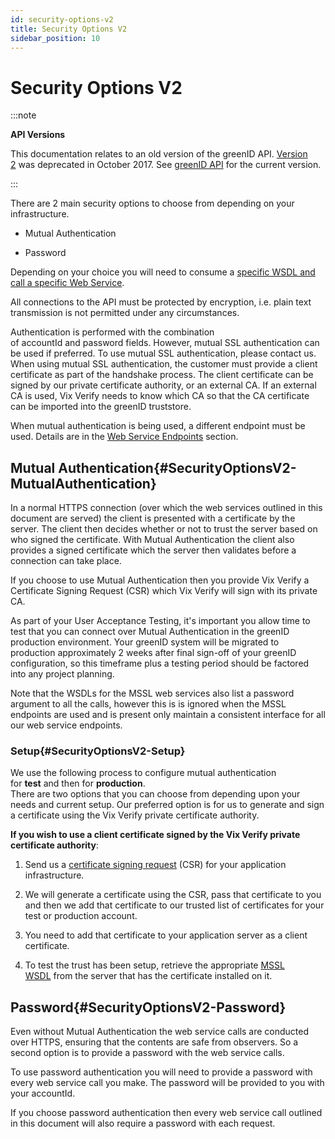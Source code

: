 ```yaml
---
id: security-options-v2
title: Security Options V2
sidebar_position: 10
---
```


# Security Options V2

:::note

**API Versions**

This documentation relates to an old version of the greenID API. [Version 2](https://vixverify.atlassian.net/wiki/display/GREEN/Version+2+greenID+API) was deprecated in October 2017. See [greenID API](https://vixverify.atlassian.net/wiki/spaces/GREEN/pages/8880212/greenID+API) for the current version.

:::

There are 2 main security options to choose from depending on your infrastructure.

- Mutual Authentication

- Password

Depending on your choice you will need to consume a [specific WSDL and call a specific Web Service](https://vixverify.atlassian.net/wiki/spaces/GREEN/pages/8880463/Web+Service+Endpoints).

All connections to the API must be protected by encryption, i.e. plain text transmission is not permitted under any circumstances.

Authentication is performed with the combination of accountId and password fields. However, mutual SSL authentication can be used if preferred. To use mutual SSL authentication, please contact us. When using mutual SSL authentication, the customer must provide a client certificate as part of the handshake process. The client certificate can be signed by our private certificate authority, or an external CA. If an external CA is used, Vix Verify needs to know which CA so that the CA certificate can be imported into the greenID truststore.

When mutual authentication is being used, a different endpoint must be used. Details are in the [Web Service Endpoints](https://vixverify.atlassian.net/wiki/spaces/GREEN/pages/8880463/Web+Service+Endpoints) section.

## Mutual Authentication{#SecurityOptionsV2-MutualAuthentication}

In a normal HTTPS connection (over which the web services outlined in this document are served) the client is presented with a certificate by the server. The client then decides whether or not to trust the server based on who signed the certificate. With Mutual Authentication the client also provides a signed certificate which the server then validates before a connection can take place.

If you choose to use Mutual Authentication then you provide Vix Verify a Certificate Signing Request (CSR) which Vix Verify will sign with its private CA.

As part of your User Acceptance Testing, it's important you allow time to test that you can connect over Mutual Authentication in the greenID production environment. Your greenID system will be migrated to production approximately 2 weeks after final sign-off of your greenID configuration, so this timeframe plus a testing period should be factored into any project planning.

Note that the WSDLs for the MSSL web services also list a password argument to all the calls, however this is is ignored when the MSSL endpoints are used and is present only maintain a consistent interface for all our web service endpoints.

### Setup{#SecurityOptionsV2-Setup}

We use the following process to configure mutual authentication for **test** and then for **production**.\
There are two options that you can choose from depending upon your needs and current setup. Our preferred option is for us to generate and sign a certificate using the Vix Verify private certificate authority.

**If you wish to use a client certificate signed by the Vix Verify private certificate authority**:

1. Send us a [certificate signing request](http://en.wikipedia.org/wiki/Certificate_signing_request) (CSR) for your application infrastructure.

2. We will generate a certificate using the CSR, pass that certificate to you and then we add that certificate to our trusted list of certificates for your test or production account.

3. You need to add that certificate to your application server as a client certificate.

4. To test the trust has been setup, retrieve the appropriate [MSSL WSDL](https://vixverify.atlassian.net/wiki/spaces/GREEN/pages/8880463/Web+Service+Endpoints) from the server that has the certificate installed on it.

## Password{#SecurityOptionsV2-Password}

Even without Mutual Authentication the web service calls are conducted over HTTPS, ensuring that the contents are safe from observers. So a second option is to provide a password with the web service calls.

To use password authentication you will need to provide a password with every web service call you make. The password will be provided to you with your accountId.

If you choose password authentication then every web service call outlined in this document will also require a password with each request. 
